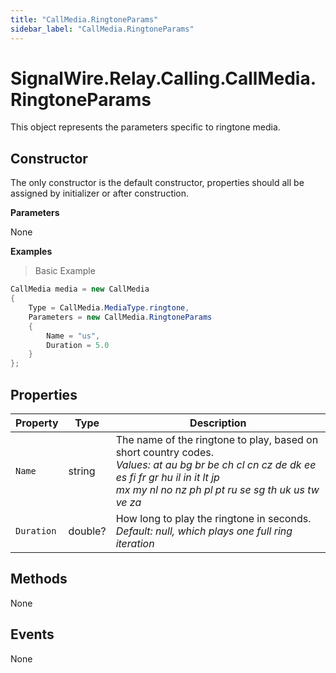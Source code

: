 ```yaml
---
title: "CallMedia.RingtoneParams"
sidebar_label: "CallMedia.RingtoneParams"
---
```


# SignalWire.Relay.Calling.CallMedia.RingtoneParams

This object represents the parameters specific to ringtone media.

## Constructor

The only constructor is the default constructor, properties should all be assigned by initializer or after construction.

**Parameters**

None

**Examples**

> Basic Example

```csharp
CallMedia media = new CallMedia
{
    Type = CallMedia.MediaType.ringtone,
    Parameters = new CallMedia.RingtoneParams
    {
        Name = "us",
        Duration = 5.0
    }
};
```

## Properties

| Property | Type | Description |
| -------- | ---- | ----------- |
| `Name` | string | The name of the ringtone to play, based on short country codes.<br />_Values: at au bg br be ch cl cn cz de dk ee es fi fr gr hu il in it lt jp_<br />_mx my nl no nz ph pl pt ru se sg th uk us tw ve za_ |
| `Duration` | double? | How long to play the ringtone in seconds.<br />_Default: null, which plays one full ring iteration_ |

## Methods

None

## Events

None